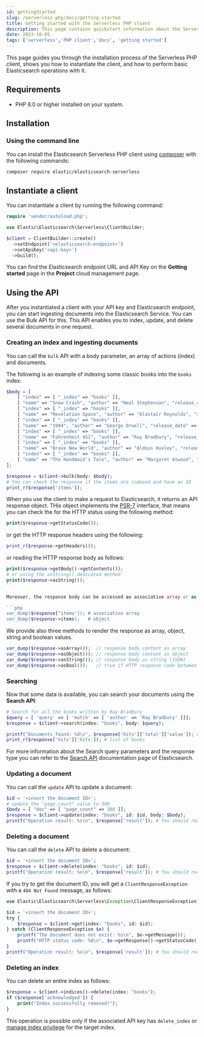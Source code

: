 ```yaml
---
id: gettingStarted
slug: /serverless-php/docs/getting-started
title: Getting started with the Serverless PHP client
description: This page contains quickstart information about the Serverless PHP client.
date: 2023-10-05
tags: ['serverless','PHP client','docs', 'getting started']
---
```


This page guides you through the installation process of the Serverless PHP 
client, shows you how to instantiate the client, and how to perform basic 
Elasticsearch operations with it.


## Requirements

* PHP 8.0 or higher installed on your system.


## Installation


### Using the command line

You can install the Elasticsearch Serverless PHP client using [composer](https://getcomposer.org/)
with the following commands:

```bash
composer require elastic/elasticsearch-serverless

```


## Instantiate a client

You can instantiate a client by running the following command:

```php
require 'vendor/autoload.php';

use Elastic\Elasticsearch\Serverless\ClientBuilder;

$client = ClientBuilder::create()
  ->setEndpoint('<elasticsearch-endpoint>')
  ->setApiKey('<api-key>')
  ->build();
```

You can find the Elasticsearch endpoint URL and API Key on the **Getting started** page
in the **Project** cloud management page.

<DocImage url="images/endpoint_api_key.png" alt="Endpoint URL and API Key"/>


## Using the API

After you instantiated a client with your API key and Elasticsearch endpoint, 
you can start ingesting documents into the Elasticsearch Service. You can use 
the Bulk API for this. This API enables you to index, update, and delete several 
documents in one request.


### Creating an index and ingesting documents

You can call the `bulk` API with a body parameter, an array of actions (index)
and documents.

The following is an example of indexing some classic books into the `books` 
index:

```php
$body = [
    [ "index" => [ "_index" => "books" ]],
    [ "name" => "Snow Crash", "author" => "Neal Stephenson", "release_date" => "1992-06-01", "page_count" => 470],
    [ "index" => [ "_index" => "books" ]],
    [ "name" => "Revelation Space", "author" => "Alastair Reynolds", "release_date" => "2000-03-15", "page_count" => 585],
    [ "index" => [ "_index" => "books" ]],
    [ "name" => "1984", "author" => "George Orwell", "release_date" => "1949-06-08", "page_count" => 328],
    [ "index" => [ "_index" => "books" ]],
    [ "name" => "Fahrenheit 451", "author" => "Ray Bradbury", "release_date" => "1953-10-15", "page_count" => 227],
    [ "index" => [ "_index" => "books" ]],
    [ "name" => "Brave New World", "author" => "Aldous Huxley", "release_date" => "1932-06-01", "page_count" => 268],
    [ "index" => [ "_index" => "books" ]],
    [ "name" => "The Handmaid's Tale", "author" => "Margaret Atwood", "release_date" => "1985-06-01", "page_count" => 311]
];

$response = $client->bulk(body: $body);
# You can check the response if the items are indexed and have an ID
print_r($response['items']);

```

When you use the client to make a request to Elasticsearch, it returns an API 
response object. THis object implements the [PSR-7](https://www.php-fig.org/psr/psr-7/) interface,
that means you can check the for the HTTP status using the following method:

```php
print($response->getStatusCode());
```

or get the HTTP response headers using the following:

```php
print_r($response->getHeaders());
```

or reading the HTTP response body as follows:

```php
print($response->getBody()->getContents());
# or using the asString() dedicated method
print($response->asString());
``

Moreover, the response body can be accessed as associative array or as object.

```php
var_dump($response['items']); # associative array
var_dump($response->items);   # object
```

We provide also three methods to render the response as array, object, string
and boolean values.

```php
var_dump($response->asArray());  // response body content as array
var_dump($response->asObject()); // response body content as object
var_dump($response->asString()); // response body as string (JSON)
var_dump($response->asBool());   // true if HTTP response code between 200 and 300
```

### Searching

Now that some data is available, you can search your documents using the 
**Search API**:

```php
# Search for all the books written by Ray Bradbury
$query = [ 'query' => [ 'match' => [ 'author' => 'Ray Bradbury' ]]];
$response = $client->search(index: "books", body: $query);

printf("Documents found: %d\n", $response['hits']['total']['value']); # total documents found
print_r($response['hits']['hits']); # list of books
```

For more information about the Search query parameters and the response type
you can refer to the [Search API](https://www.elastic.co/guide/en/elasticsearch/reference/current/search-search.html)
documentation page of Elasticsearch.

### Updating a document

You can call the `update` API to update a document:

```php
$id = '<insert the document ID>';
# update the "page_count" value to 300
$body = [ "doc" => [ "page_count" => 300 ]];
$response = $client->update(index: "books", id: $id, body: $body);
printf("Operation result: %s\n", $response['result']); # You should read 'updated' as result
```

### Deleting a document

You can call the `delete` API to delete a document:

```php
$id = '<insert the document ID>';
$response = $client->delete(index: "books", id: $id);
printf("Operation result: %s\n", $response['result']); # You should read "deleted" as result
```

If you try to get the document ID, you will get a `ClientResponseException` with a `404 Not Found`
message, as follows:

```php
use Elastic\Elasticsearch\Serverless\Exception\ClientResponseException;

$id = '<insert the document ID>';
try {
    $response = $client->get(index: "books", id: $id);
} catch (ClientResponseException $e) {
    printf("The document does not exist: %s\n", $e->getMessage());
    printf("HTTP status code: %d\n", $e->getResponse()->getStatusCode());
}
printf("Operation result: %s\n", $response['result']); # You should read "deleted" as result
```

### Deleting an index

You can delete an entire index as follows:

```php
$response = $client->indices()->delete(index: "books");
if ($response['acknowledged']) {
    print("Index successfully removed!");
}
```

This operation is possible only if the associated API key has `delete_index`
or [manage index privilege](https://www.elastic.co/guide/en/elasticsearch/reference/current/security-privileges.html#privileges-list-indices)
for the target index. 